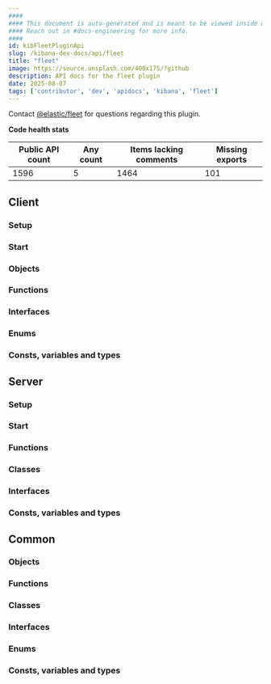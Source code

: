 ```yaml
---
####
#### This document is auto-generated and is meant to be viewed inside our experimental, new docs system.
#### Reach out in #docs-engineering for more info.
####
id: kibFleetPluginApi
slug: /kibana-dev-docs/api/fleet
title: "fleet"
image: https://source.unsplash.com/400x175/?github
description: API docs for the fleet plugin
date: 2025-08-07
tags: ['contributor', 'dev', 'apidocs', 'kibana', 'fleet']
---
```




Contact [@elastic/fleet](https://github.com/orgs/elastic/teams/fleet) for questions regarding this plugin.

**Code health stats**

| Public API count  | Any count | Items lacking comments | Missing exports |
|-------------------|-----------|------------------------|-----------------|
| 1596 | 5 | 1464 | 101 |

## Client

### Setup
<DocDefinitionList data={[fleetObj.client.setup]}/>

### Start
<DocDefinitionList data={[fleetObj.client.start]}/>

### Objects
<DocDefinitionList data={fleetObj.client.objects}/>

### Functions
<DocDefinitionList data={fleetObj.client.functions}/>

### Interfaces
<DocDefinitionList data={fleetObj.client.interfaces}/>

### Enums
<DocDefinitionList data={fleetObj.client.enums}/>

### Consts, variables and types
<DocDefinitionList data={fleetObj.client.misc}/>

## Server

### Setup
<DocDefinitionList data={[fleetObj.server.setup]}/>

### Start
<DocDefinitionList data={[fleetObj.server.start]}/>

### Functions
<DocDefinitionList data={fleetObj.server.functions}/>

### Classes
<DocDefinitionList data={fleetObj.server.classes}/>

### Interfaces
<DocDefinitionList data={fleetObj.server.interfaces}/>

### Consts, variables and types
<DocDefinitionList data={fleetObj.server.misc}/>

## Common

### Objects
<DocDefinitionList data={fleetObj.common.objects}/>

### Functions
<DocDefinitionList data={fleetObj.common.functions}/>

### Classes
<DocDefinitionList data={fleetObj.common.classes}/>

### Interfaces
<DocDefinitionList data={fleetObj.common.interfaces}/>

### Enums
<DocDefinitionList data={fleetObj.common.enums}/>

### Consts, variables and types
<DocDefinitionList data={fleetObj.common.misc}/>

